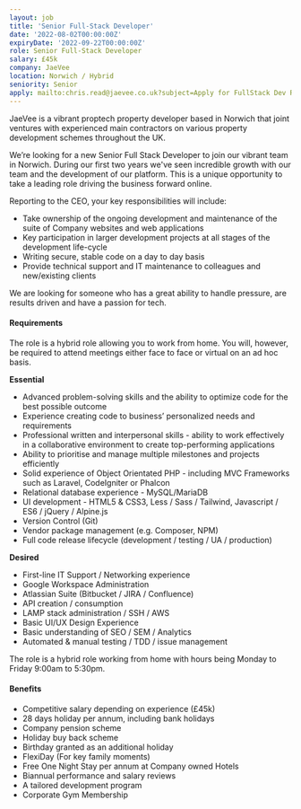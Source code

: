 ---
layout: job
title: 'Senior Full-Stack Developer'
date: '2022-08-02T00:00:00Z'
expiryDate: '2022-09-22T00:00:00Z'
role: Senior Full-Stack Developer
salary: £45k
company: JaeVee
location: Norwich / Hybrid
seniority: Senior
apply: mailto:chris.read@jaevee.co.uk?subject=Apply for FullStack Dev Role at Jaevee
---

JaeVee is a vibrant proptech property developer based in Norwich that joint ventures with experienced main contractors on various property development schemes throughout the UK.

We’re looking for a new Senior Full Stack Developer to join our vibrant team in Norwich. During our first two years we've seen incredible growth with our team and the development of our platform. This is a unique opportunity to take a leading role driving the business forward online.

Reporting to the CEO, your key responsibilities will include:

*   Take ownership of the ongoing development and maintenance of the suite of Company websites and web applications
*   Key participation in larger development projects at all stages of the development life-cycle
*   Writing secure, stable code on a day to day basis
*   Provide technical support and IT maintenance to colleagues and new/existing clients

We are looking for someone who has a great ability to handle pressure, are results driven and have a passion for tech.

#### Requirements

The role is a hybrid role allowing you to work from home. You will, however, be required to attend meetings either face to face or virtual on an ad hoc basis.

**Essential**

*   Advanced problem-solving skills and the ability to optimize code for the best possible outcome
*   Experience creating code to business’ personalized needs and requirements
*   Professional written and interpersonal skills - ability to work effectively in a collaborative environment to create top-performing applications
*   Ability to prioritise and manage multiple milestones and projects efficiently
*   Solid experience of Object Orientated PHP - including MVC Frameworks such as Laravel, CodeIgniter or Phalcon
*   Relational database experience - MySQL/MariaDB
*   UI development - HTML5 & CSS3, Less / Sass / Tailwind, Javascript / ES6 / jQuery / Alpine.js
*   Version Control (Git)
*   Vendor package management (e.g. Composer, NPM)
*   Full code release lifecycle (development / testing / UA / production)

**Desired**

*   First-line IT Support / Networking experience
*   Google Workspace Administration
*   Atlassian Suite (Bitbucket / JIRA / Confluence)
*   API creation / consumption
*   LAMP stack administration / SSH / AWS
*   Basic UI/UX Design Experience
*   Basic understanding of SEO / SEM / Analytics
*   Automated & manual testing / TDD / issue management

The role is a hybrid role working from home with hours being Monday to Friday 9:00am to 5:30pm.

#### Benefits

*   Competitive salary depending on experience (£45k)
*   28 days holiday per annum, including bank holidays
*   Company pension scheme
*   Holiday buy back scheme
*   Birthday granted as an additional holiday
*   FlexiDay (For key family moments)
*   Free One Night Stay per annum at Company owned Hotels
*   Biannual performance and salary reviews
*   A tailored development program
*   Corporate Gym Membership
